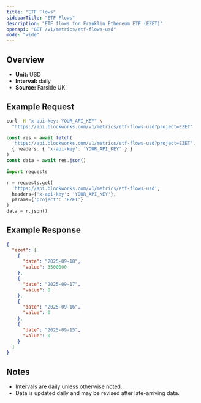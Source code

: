 ```yaml
---
title: "ETF Flows"
sidebarTitle: "ETF Flows"
description: "ETF flows for Franklin Ethereum ETF (EZET)"
openapi: "GET /v1/metrics/etf-flows-usd"
mode: "wide"
---
```


## Overview

- **Unit:** USD
- **Interval:** daily
- **Source:** Farside UK

## Example Request

<CodeGroup>

```bash cURL
curl -H "x-api-key: YOUR_API_KEY" \
  "https://api.blockworks.com/v1/metrics/etf-flows-usd?project=EZET"
```

```typescript TypeScript
const res = await fetch(
  'https://api.blockworks.com/v1/metrics/etf-flows-usd?project=EZET',
  { headers: { 'x-api-key': 'YOUR_API_KEY' } }
)
const data = await res.json()
```

```python Python
import requests

r = requests.get(
  'https://api.blockworks.com/v1/metrics/etf-flows-usd',
  headers={'x-api-key': 'YOUR_API_KEY'},
  params={'project': 'EZET'}
)
data = r.json()
```

</CodeGroup>

## Example Response

```json
{
  "ezet": [
    {
      "date": "2025-09-18",
      "value": 3500000
    },
    {
      "date": "2025-09-17",
      "value": 0
    },
    {
      "date": "2025-09-16",
      "value": 0
    },
    {
      "date": "2025-09-15",
      "value": 0
    }
  ]
}
```

## Notes
- Intervals are daily unless otherwise noted.
- Data is updated daily and may be revised after late-arriving data.